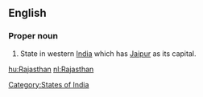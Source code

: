 ==English==
{{wikipedia}}

===Proper noun===
{{infl|en|proper noun}}

# State in western [[India]] which has [[Jaipur]] as its capital.

[[Category:States of India]]

[[hu:Rajasthan]]
[[nl:Rajasthan]]